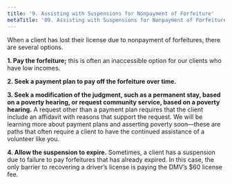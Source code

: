 ```yaml
---
title: '9. Assisting with Suspensions for Nonpayment of Forfeiture'
metaTitle: '09. Assisting with Suspensions for Nonpayment of Forfeiture'
---
```



When a client has lost their license due to nonpayment of forfeitures, there are several options.

  **1. Pay the forfeiture;** this is often an inaccessible option for our clients who have low incomes.
  
  **2. Seek a payment plan to pay off the forfeiture over time.**
  
  **3. Seek a modification of the judgment, such as a permanent stay, based on a poverty hearing, or request community service, based on a poverty        hearing.** A request other than a payment plan requires that the client include an affidavit with reasons that support the request. We will be learning more about payment plans and asserting poverty soon––these are paths that often require a client to have the continued assistance of a volunteer like you.
  
  **4. Allow the suspension to expire.** Sometimes, a client has a suspension due to failure to pay forfeitures that has already expired. In this case, the only barrier to recovering a driver’s license is paying the DMV’s $60 license fee. 


